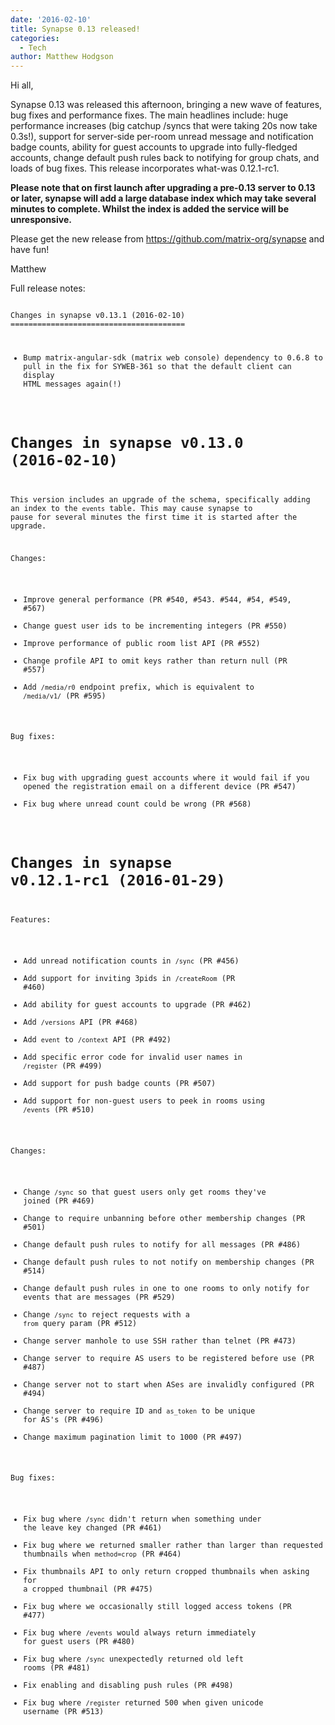 ```yaml
---
date: '2016-02-10'
title: Synapse 0.13 released!
categories:
  - Tech
author: Matthew Hodgson
---
```


Hi all,

Synapse 0.13 was released this afternoon, bringing a new wave of features, bug fixes and performance fixes.  The main headlines include: huge performance increases (big catchup /syncs that were taking 20s now take 0.3s!), support for server-side per-room unread message and notification badge counts, ability for guest accounts to upgrade into fully-fledged accounts, change default push rules back to notifying for group chats, and loads of bug fixes.  This release incorporates what-was 0.12.1-rc1.

<b>Please note that on first launch after upgrading a pre-0.13 server to 0.13 or later, synapse will add a large database index which may take several minutes to complete.  Whilst the index is added the service will be unresponsive.</b>

Please get the new release from <a href="https://github.com/matrix-org/synapse">https://github.com/matrix-org/synapse</a> and have fun!

Matthew

Full release notes:

<code>
Changes in synapse v0.13.1 (2016-02-10)
=======================================

* Bump matrix-angular-sdk (matrix web console) dependency to 0.6.8 to
  pull in the fix for SYWEB-361 so that the default client can display
  HTML messages again(!)

Changes in synapse v0.13.0 (2016-02-10)
=======================================

This version includes an upgrade of the schema, specifically adding an index to
the ``events`` table. This may cause synapse to pause for several minutes the
first time it is started after the upgrade.

Changes:

* Improve general performance (PR #540, #543. #544, #54, #549, #567)
* Change guest user ids to be incrementing integers (PR #550)
* Improve performance of public room list API (PR #552)
* Change profile API to omit keys rather than return null (PR #557)
* Add ``/media/r0`` endpoint prefix, which is equivalent to ``/media/v1/``
  (PR #595)

Bug fixes:

* Fix bug with upgrading guest accounts where it would fail if you opened the
  registration email on a different device (PR #547)
* Fix bug where unread count could be wrong (PR #568)



Changes in synapse v0.12.1-rc1 (2016-01-29)
===========================================

Features:

* Add unread notification counts in ``/sync`` (PR #456)
* Add support for inviting 3pids in ``/createRoom`` (PR #460)
* Add ability for guest accounts to upgrade (PR #462)
* Add ``/versions`` API (PR #468)
* Add ``event`` to ``/context`` API (PR #492)
* Add specific error code for invalid user names in ``/register`` (PR #499)
* Add support for push badge counts (PR #507)
* Add support for non-guest users to peek in rooms using ``/events`` (PR #510)

Changes:

* Change ``/sync`` so that guest users only get rooms they've joined (PR #469)
* Change to require unbanning before other membership changes (PR #501)
* Change default push rules to notify for all messages (PR #486)
* Change default push rules to not notify on membership changes (PR #514)
* Change default push rules in one to one rooms to only notify for events that
  are messages (PR #529)
* Change ``/sync`` to reject requests with a ``from`` query param (PR #512)
* Change server manhole to use SSH rather than telnet (PR #473)
* Change server to require AS users to be registered before use (PR #487)
* Change server not to start when ASes are invalidly configured (PR #494)
* Change server to require ID and ``as_token`` to be unique for AS's (PR #496)
* Change maximum pagination limit to 1000 (PR #497)

Bug fixes:

* Fix bug where ``/sync`` didn't return when something under the leave key
  changed (PR #461)
* Fix bug where we returned smaller rather than larger than requested
  thumbnails when ``method=crop`` (PR #464)
* Fix thumbnails API to only return cropped thumbnails when asking for a
  cropped thumbnail (PR #475)
* Fix bug where we occasionally still logged access tokens (PR #477)
* Fix bug where ``/events`` would always return immediately for guest users
  (PR #480)
* Fix bug where ``/sync`` unexpectedly returned old left rooms (PR #481)
* Fix enabling and disabling push rules (PR #498)
* Fix bug where ``/register`` returned 500 when given unicode username
  (PR #513)
  
</code>